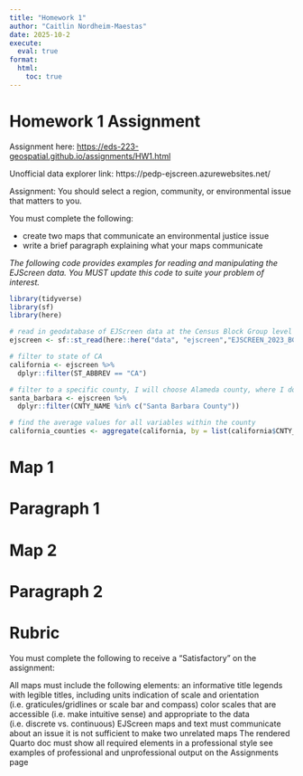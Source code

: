 ```yaml
---
title: "Homework 1"
author: "Caitlin Nordheim-Maestas"
date: 2025-10-2
execute: 
  eval: true
format:
  html:
    toc: true
---
```


# Homework 1 Assignment

Assignment here: <https://eds-223-geospatial.github.io/assignments/HW1.html>

Unofficial data explorer link: https://pedp-ejscreen.azurewebsites.net/

Assignment: You should select a region, community, or environmental issue that matters to you.

You must complete the following:

- create two maps that communicate an environmental justice issue
- write a brief paragraph explaining what your maps communicate

*The following code provides examples for reading and manipulating the EJScreen data. You MUST update this code to suite your problem of interest.*

```r
library(tidyverse)
library(sf)
library(here)

# read in geodatabase of EJScreen data at the Census Block Group level
ejscreen <- sf::st_read(here::here("data", "ejscreen","EJSCREEN_2023_BG_StatePct_with_AS_CNMI_GU_VI.gdb")) 

# filter to state of CA
california <- ejscreen %>%
  dplyr::filter(ST_ABBREV == "CA") 

# filter to a specific county, I will choose Alameda county, where I do my fieldwork
santa_barbara <- ejscreen %>%
  dplyr::filter(CNTY_NAME %in% c("Santa Barbara County"))

# find the average values for all variables within the county
california_counties <- aggregate(california, by = list(california$CNTY_NAME), FUN = mean)
```

# Map 1

# Paragraph 1

# Map 2

# Paragraph 2

# Rubric

You must complete the following to receive a “Satisfactory” on the assignment:

All maps must include the following elements:
an informative title
legends with legible titles, including units
indication of scale and orientation (i.e. graticules/gridlines or scale bar and compass)
color scales that are accessible (i.e. make intuitive sense) and appropriate to the data (i.e. discrete vs. continuous)
EJScreen maps and text must communicate about an issue
it is not sufficient to make two unrelated maps
The rendered Quarto doc must show all required elements in a professional style
see examples of professional and unprofessional output on the Assignments page
